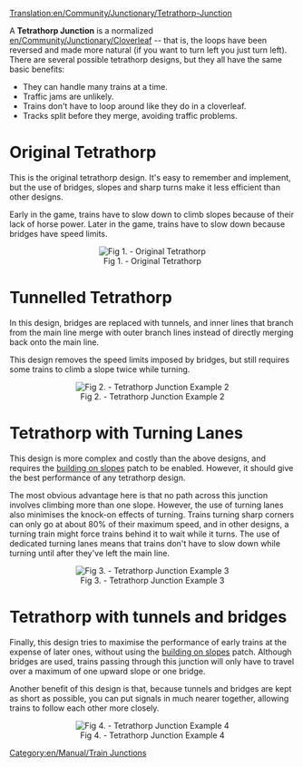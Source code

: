 [[Translation:en/Community/Junctionary/Tetrathorp-Junction]]
{{en/Community/Junctionary/Navigation}}

A '''Tetrathorp Junction''' is a normalized [[en/Community/Junctionary/Cloverleaf]] -- that is, the loops have been reversed and made more natural (if you want to turn left you just turn left).  There are several possible tetrathorp designs, but they all have the same basic benefits:

* They can handle many trains at a time.
* Traffic jams are unlikely.
* Trains don't have to loop around like they do in a cloverleaf.
* Tracks split before they merge, avoiding traffic problems.

= Original Tetrathorp =

This is the original tetrathorp design.  It's easy to remember and implement, but the use of bridges, slopes and sharp turns make it less efficient than other designs.

Early in the game, trains have to slow down to climb slopes because of their lack of horse power.  Later in the game, trains have to slow down because bridges have speed limits.

<center>[[File:en/Community/Junctionary/Ttj-orig.png|center|frame|Fig 1. - Original Tetrathorp]]</center>

= Tunnelled Tetrathorp =

In this design, bridges are replaced with tunnels, and inner lines that branch from the main line merge with outer branch lines instead of directly merging back onto the main line.

This design removes the speed limits imposed by bridges, but still requires some trains to climb a slope twice while turning.

<center>[[File:en/Community/Junctionary/Ttj-tun.png|center|frame|Fig 2. - Tetrathorp Junction Example 2]]</center>

= Tetrathorp with Turning Lanes =

This design is more complex and costly than the above designs, and requires the [[en/Archive/Manual/Settings/Build on slopes|building on slopes]] patch to be enabled.  However, it should give the best performance of any tetrathorp design.

The most obvious advantage here is that no path across this junction involves climbing more than one slope.  However, the use of turning lanes also minimises the knock-on effects of turning.  Trains turning sharp corners can only go at about 80% of their maximum speed, and in other designs, a turning train might force trains behind it to wait while it turns.  The use of dedicated turning lanes means that trains don't have to slow down while turning until after they've left the main line.

<center>[[File:en/Community/Junctionary/Ttj-3rd.png|center|frame|Fig 3. - Tetrathorp Junction Example 3]]</center>

= Tetrathorp with tunnels and bridges =

Finally, this design tries to maximise the performance of early trains at the expense of later ones, without using the [[en/Archive/Manual/Settings/Build on slopes|building on slopes]] patch.  Although bridges are used, trains passing through this junction will only have to travel over a maximum of one upward slope or one bridge.

Another benefit of this design is that, because tunnels and bridges are kept as short as possible, you can put signals in much nearer together, allowing trains to follow each other more closely.

<center>[[File:en/Community/Junctionary/Ttj-cire1285.png|center|frame|Fig 4. - Tetrathorp Junction Example 4]]</center>


[[Category:en/Manual/Train Junctions]]